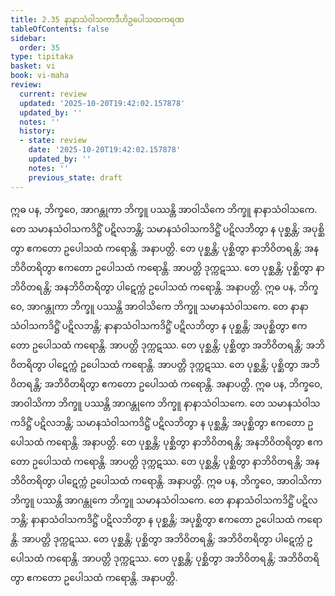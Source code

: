 ```yaml
---
title: 2.35 နာနာသံဝါသကာဒီဟိဥပေါသထကရဏ
tableOfContents: false
sidebar:
  order: 35
type: tipitaka
basket: vi
book: vi-maha
review:
  current: review
  updated: '2025-10-20T19:42:02.157878'
  updated_by: ''
  notes: ''
  history:
  - state: review
    date: '2025-10-20T19:42:02.157878'
    updated_by: ''
    notes: ''
    previous_state: draft
---
```



<DynamicBreadcrumb />


<ReviewStatus review={frontmatter.review} showDetails={true} />

<HypothesisAnnotation frontmatter={frontmatter} />

<Division number="180" book="vi-maha" e="ch" v="3" p="187">

<Paragraph number="784" book="vi-maha">
ဣဓ ပန, ဘိက္ခဝေ, အာဂန္တုကာ ဘိက္ခူ ပဿန္တိ အာဝါသိကေ ဘိက္ခူ နာနာသံဝါသကေ. တေ သမာနသံဝါသကဒိဋ္ဌိံ ပဋိလဘန္တိ; သမာနသံဝါသကဒိဋ္ဌိံ ပဋိလဘိတွာ န ပုစ္ဆန္တိ; အပုစ္ဆိတွာ ဧကတော ဥပေါသထံ ကရောန္တိ. အနာပတ္တိ. တေ ပုစ္ဆန္တိ; ပုစ္ဆိတွာ နာဘိဝိတရန္တိ; အနဘိဝိတရိတွာ ဧကတော ဥပေါသထံ ကရောန္တိ. အာပတ္တိ ဒုက္ကဋဿ. တေ ပုစ္ဆန္တိ; ပုစ္ဆိတွာ နာဘိဝိတရန္တိ; အနဘိဝိတရိတွာ ပါဋေက္ကံ ဥပေါသထံ ကရောန္တိ. အနာပတ္တိ.
</Paragraph>

<Paragraph number="785" book="vi-maha">
ဣဓ ပန, ဘိက္ခဝေ, အာဂန္တုကာ ဘိက္ခူ ပဿန္တိ အာဝါသိကေ ဘိက္ခူ သမာနသံဝါသကေ. တေ နာနာသံဝါသကဒိဋ္ဌိံ ပဋိလဘန္တိ; နာနာသံဝါသကဒိဋ္ဌိံ ပဋိလဘိတွာ န ပုစ္ဆန္တိ; အပုစ္ဆိတွာ ဧကတော ဥပေါသထံ ကရောန္တိ. အာပတ္တိ ဒုက္ကဋဿ. တေ ပုစ္ဆန္တိ; ပုစ္ဆိတွာ အဘိဝိတရန္တိ; အဘိဝိတရိတွာ ပါဋေက္ကံ ဥပေါသထံ ကရောန္တိ. အာပတ္တိ ဒုက္ကဋဿ. တေ ပုစ္ဆန္တိ; ပုစ္ဆိတွာ အဘိဝိတရန္တိ; အဘိဝိတရိတွာ ဧကတော ဥပေါသထံ ကရောန္တိ. အနာပတ္တိ.
</Paragraph>

<Paragraph number="786" book="vi-maha">
ဣဓ ပန, ဘိက္ခဝေ, အာဝါသိကာ ဘိက္ခူ ပဿန္တိ အာဂန္တုကေ ဘိက္ခူ နာနာသံဝါသကေ. တေ သမာနသံဝါသကဒိဋ္ဌိံ ပဋိလဘန္တိ; သမာနသံဝါသကဒိဋ္ဌိံ ပဋိလဘိတွာ န ပုစ္ဆန္တိ; အပုစ္ဆိတွာ ဧကတော ဥပေါသထံ ကရောန္တိ. အနာပတ္တိ. တေ ပုစ္ဆန္တိ; ပုစ္ဆိတွာ နာဘိဝိတရန္တိ; အနဘိဝိတရိတွာ ဧကတော ဥပေါသထံ ကရောန္တိ. အာပတ္တိ ဒုက္ကဋဿ. တေ ပုစ္ဆန္တိ; ပုစ္ဆိတွာ နာဘိဝိတရန္တိ; အနဘိဝိတရိတွာ ပါဋေက္ကံ ဥပေါသထံ ကရောန္တိ. အနာပတ္တိ.
</Paragraph>

<Paragraph number="787" book="vi-maha">
ဣဓ ပန, ဘိက္ခဝေ, အာဝါသိကာ ဘိက္ခူ ပဿန္တိ အာဂန္တုကေ ဘိက္ခူ သမာနသံဝါသကေ. တေ နာနာသံဝါသကဒိဋ္ဌိံ ပဋိလဘန္တိ; နာနာသံဝါသကဒိဋ္ဌိံ ပဋိလဘိတွာ န ပုစ္ဆန္တိ; အပုစ္ဆိတွာ ဧကတော ဥပေါသထံ ကရောန္တိ. အာပတ္တိ ဒုက္ကဋဿ. တေ ပုစ္ဆန္တိ; ပုစ္ဆိတွာ အဘိဝိတရန္တိ; အဘိဝိတရိတွာ ပါဋေက္ကံ ဥပေါသထံ ကရောန္တိ. အာပတ္တိ ဒုက္ကဋဿ. တေ ပုစ္ဆန္တိ; ပုစ္ဆိတွာ အဘိဝိတရန္တိ; အဘိဝိတရိတွာ ဧကတော ဥပေါသထံ ကရောန္တိ. အနာပတ္တိ.
</Paragraph>
</Division>